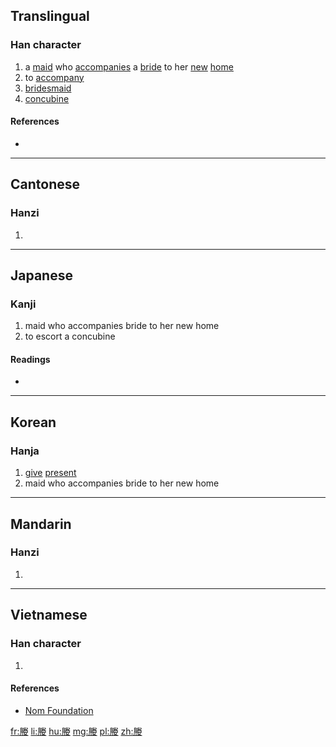 ==Translingual==

===Han character===
{{Han char|rn=38|rad=女|as=10|sn=13|four=79244|canj=BFQV|ids=}}

# a [[maid]] who [[accompanies]] a [[bride]] to her [[new]] [[home]]
# to [[accompany]]
# [[bridesmaid]]
# [[concubine]]

====References====
* {{Han ref|kx=0268.070|dkj=06575|dj=0535.290|hdz=32099.020|uh=5AB5|ud=23221|bh=DCF9|bd=56569}}

----

==Cantonese==

===Hanzi===
{{yue-hanzi|jyut=[[jing6]]|y=ying6}}

# {{defn|lang=yue|sort=女10}}

----

==Japanese==

===Kanji===
{{ja-kanji|grade=|rs=女10}}

# maid who accompanies bride to her new home
# to escort a concubine

====Readings====
* {{ja-readings|on=[[よう]] (yō)|kun=[[おくる]] (okuru), [[つきそい]] (tsukisoi), [[おくりめ]] (okurime), [[おくりびと]] (okuribito)}}

----

==Korean==

===Hanja===
{{ko-hanja|hangeul=잉|rv=ing|mr=ing}}

# [[give]] [[present]]
# maid who accompanies bride to her new home

----

==Mandarin==

===Hanzi===
{{cmn-hanzi|pin=[[yìng]] ([[ying4]])|wg=ying<sup>4</sup>}}

# {{defn|lang=cmn|sort=女10}}

----

==Vietnamese==

===Han character===
{{vi-readings|rs=女10| hanviet = [[dựng]], [[ánh]]}}

# {{defn|lang=vi|sort=女10}}

====References====
*[http://nomfoundation.org/common/nom_details.php?codepoint=5ab5 Nom Foundation]

[[fr:媵]]
[[li:媵]]
[[hu:媵]]
[[mg:媵]]
[[pl:媵]]
[[zh:媵]]